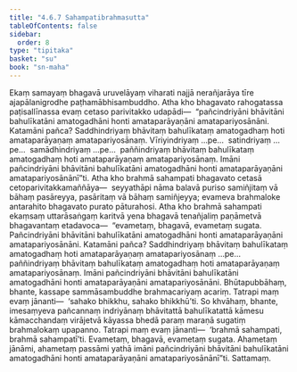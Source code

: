 ```yaml
---
title: "4.6.7 Sahampatibrahmasutta"
tableOfContents: false
sidebar:
  order: 8
type: "tipitaka"
basket: "su"
book: "sn-maha"
---
```



<DynamicBreadcrumb />

<Division number="527" book="sn-maha" bookNo="14" page="204">

<Paragraph number="1214" book="sn-maha">
Ekaṃ samayaṃ bhagavā uruvelāyaṃ viharati najjā nerañjarāya tīre ajapālanigrodhe paṭhamābhisambuddho. Atha kho bhagavato rahogatassa paṭisallīnassa evaṃ cetaso parivitakko udapādi—  “pañcindriyāni bhāvitāni bahulīkatāni amatogadhāni honti amataparāyaṇāni amatapariyosānāni. Katamāni pañca? Saddhindriyaṃ bhāvitaṃ bahulīkataṃ amatogadhaṃ hoti amataparāyaṇaṃ amatapariyosānaṃ. Vīriyindriyaṃ …pe…  satindriyaṃ …pe…  samādhindriyaṃ …pe…  paññindriyaṃ bhāvitaṃ bahulīkataṃ amatogadhaṃ hoti amataparāyaṇaṃ amatapariyosānaṃ. Imāni pañcindriyāni bhāvitāni bahulīkatāni amatogadhāni honti amataparāyaṇāni amatapariyosānānī”ti.
</Paragraph>

<Paragraph number="1215" book="sn-maha">
Atha kho brahmā sahampati bhagavato cetasā cetoparivitakkamaññāya—  seyyathāpi nāma balavā puriso samiñjitaṃ vā bāhaṃ pasāreyya, pasāritaṃ vā bāhaṃ samiñjeyya; evameva brahmaloke antarahito bhagavato purato pāturahosi. Atha kho brahmā sahampati ekaṃsaṃ uttarāsaṅgaṃ karitvā yena bhagavā tenañjaliṃ paṇāmetvā bhagavantaṃ etadavoca—  “evametaṃ, bhagavā, evametaṃ sugata. Pañcindriyāni bhāvitāni bahulīkatāni amatogadhāni honti amataparāyaṇāni amatapariyosānāni. Katamāni pañca? Saddhindriyaṃ bhāvitaṃ bahulīkataṃ amatogadhaṃ hoti amataparāyaṇaṃ amatapariyosānaṃ …pe…  paññindriyaṃ bhāvitaṃ bahulīkataṃ amatogadhaṃ hoti amataparāyaṇaṃ amatapariyosānaṃ. Imāni pañcindriyāni bhāvitāni bahulīkatāni amatogadhāni honti amataparāyaṇāni amatapariyosānāni.
</Paragraph>

<Paragraph number="1216" book="sn-maha">
Bhūtapubbāhaṃ, bhante, kassape sammāsambuddhe brahmacariyaṃ acariṃ. Tatrapi maṃ evaṃ jānanti—  ‘sahako bhikkhu, sahako bhikkhū’ti. So khvāhaṃ, bhante, imesaṃyeva pañcannaṃ indriyānaṃ bhāvitattā bahulīkatattā kāmesu kāmacchandaṃ virājetvā kāyassa bhedā paraṃ maraṇā sugatiṃ brahmalokaṃ upapanno. Tatrapi maṃ evaṃ jānanti—  ‘brahmā sahampati, brahmā sahampatī’ti. Evametaṃ, bhagavā, evametaṃ sugata. Ahametaṃ jānāmi, ahametaṃ passāmi yathā imāni pañcindriyāni bhāvitāni bahulīkatāni amatogadhāni honti amataparāyaṇāni amatapariyosānānī”ti.

</Paragraph>
</Division>

<Paragraph number="1217" type="center" book="sn-maha">
Sattamaṃ.
</Paragraph>